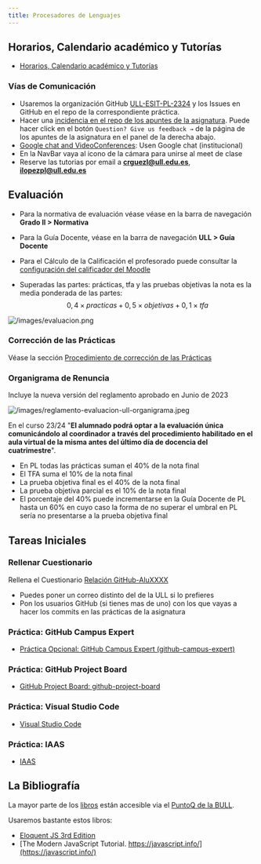 ```yaml
---
title: Procesadores de Lenguajes
---
```


## Horarios, Calendario académico y Tutorías

* [Horarios, Calendario académico y Tutorías](/schedules)


### Vías de Comunicación

* Usaremos la organización GitHub [ULL-ESIT-PL-2324](https://github.com/ULL-ESIT-PL-2324) y los Issues en GitHub en el repo de la correspondiente práctica. 
* Hacer una [incidencia en el repo de los apuntes de la asignatura](https://github.com/ULL-ESIT-PL-2324/pl-nextra/issues). Puede hacer click en el botón `Question? Give us feedback →` de la página de los apuntes de la asignatura en el panel de la derecha abajo.
* [Google chat and VideoConferences](https://mail.google.com/chat/u/1/#chat/welcome): Usen Google chat (institucional) 
* En la NavBar vaya al icono de la cámara para unirse al meet de clase 
* Reserve las tutorias por email a **crguezl@ull.edu.es**, **ilopezpl@ull.edu.es**

## Evaluación 

* Para la normativa de evaluación véase véase en la barra de navegación **Grado II > Normativa**
* Para la Guía Docente, véase en la barra de navegación **ULL > Guía Docente**
* Para el Cálculo de la Calificación el profesorado puede consultar la [configuración del calificador del Moodle](https://campusingenieriaytecnologia2324.ull.es/grade/edit/tree/index.php?id=2324090147)

* Superadas las partes: prácticas, tfa y las pruebas objetivas  la nota es la media ponderada de las partes:
  $$0,4 \times practicas + 0,5 \times objetivas + 0,1 \times tfa$$

![/images/evaluacion.png](/images/evaluacion.png)

### Corrección de las Prácticas

Véase la sección [Procedimiento de corrección de las Prácticas](/topics/introduction-to-pl/correccion-de-practicas)

### Organigrama de Renuncia

Incluye la nueva versión del reglamento aprobado en Junio de 2023

![/images/reglamento-evaluacion-ull-organigrama.jpeg](/images/reglamento-evaluacion-ull-organigrama.jpeg)

En el curso 23/24 "**El alumnado podrá optar a la evaluación única comunicándolo al coordinador a través del procedimiento habilitado en el aula virtual de la misma antes del último día de docencia del cuatrimestre**".
 
* En PL todas las prácticas suman el 40% de la nota final
* El TFA suma el 10% de la nota final
* La prueba objetiva final es el 40% de la nota final
* La prueba objetiva parcial es el 10% de la nota final
* El porcentaje del 40% puede incrementarse en la Guía Docente de PL hasta un 60% en cuyo caso la forma de no superar el umbral en PL sería no presentarse a la prueba objetiva final

## Tareas Iniciales

### Rellenar Cuestionario 

Rellena el Cuestionario 
[Relación GitHub-AluXXXX](https://campusingenieriaytecnologia2324.ull.es/mod/assign/view.php?id\=20497)  

* Puedes poner un correo distinto del de la ULL si lo prefieres
* Pon los usuarios GitHub (si tienes mas de uno) con los que vayas a hacer los commits en las prácticas de la asignatura

### Práctica: GitHub Campus Expert

* [Práctica Opcional: GitHub Campus Expert (github-campus-expert)](/labs/github-campus-expert)

### Práctica: GitHub Project Board

* [GitHub Project Board: github-project-board](/labs/github-project-board)

### Práctica: Visual Studio Code

* [Visual Studio Code](/labs/visual-studio-code)

### Práctica: IAAS

* [IAAS](/labs/iaas)

## La Bibliografía

La mayor parte de los [libros](/references) están accesible via el [PuntoQ de la BULL](/recursos/#bull).

Usaremos bastante estos libros:

* [Eloquent JS 3rd Edition](https://eloquentjavascript.net/)
* [The Modern JavaScript Tutorial. https://javascript.info/](https://javascript.info/)



